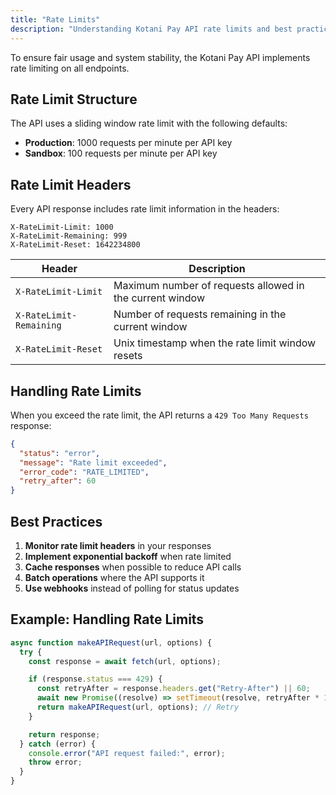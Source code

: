 ```yaml
---
title: "Rate Limits"
description: "Understanding Kotani Pay API rate limits and best practices"
---
```


To ensure fair usage and system stability, the Kotani Pay API implements rate limiting on all endpoints.

## Rate Limit Structure

The API uses a sliding window rate limit with the following defaults:

- **Production**: 1000 requests per minute per API key
- **Sandbox**: 100 requests per minute per API key

## Rate Limit Headers

Every API response includes rate limit information in the headers:

```http
X-RateLimit-Limit: 1000
X-RateLimit-Remaining: 999
X-RateLimit-Reset: 1642234800
```

| Header                  | Description                                              |
| ----------------------- | -------------------------------------------------------- |
| `X-RateLimit-Limit`     | Maximum number of requests allowed in the current window |
| `X-RateLimit-Remaining` | Number of requests remaining in the current window       |
| `X-RateLimit-Reset`     | Unix timestamp when the rate limit window resets         |

## Handling Rate Limits

When you exceed the rate limit, the API returns a `429 Too Many Requests` response:

```json
{
  "status": "error",
  "message": "Rate limit exceeded",
  "error_code": "RATE_LIMITED",
  "retry_after": 60
}
```

## Best Practices

1. **Monitor rate limit headers** in your responses
2. **Implement exponential backoff** when rate limited
3. **Cache responses** when possible to reduce API calls
4. **Batch operations** where the API supports it
5. **Use webhooks** instead of polling for status updates

## Example: Handling Rate Limits

```javascript
async function makeAPIRequest(url, options) {
  try {
    const response = await fetch(url, options);

    if (response.status === 429) {
      const retryAfter = response.headers.get("Retry-After") || 60;
      await new Promise((resolve) => setTimeout(resolve, retryAfter * 1000));
      return makeAPIRequest(url, options); // Retry
    }

    return response;
  } catch (error) {
    console.error("API request failed:", error);
    throw error;
  }
}
```
